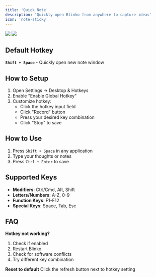 ```yaml
---
title: 'Quick Note'
description: 'Quickly open Blinko from anywhere to capture ideas'
icon: 'note-sticky'
---
```

<img className="rounded-2xl" src="/images/2025-09-19-16-01-49.png" />
<img className="rounded-2xl" src="/images/2025-09-19-15-47-02.png" />

## Default Hotkey

**`Shift + Space`** - Quickly open new note window

## How to Setup

1. Open Settings → Desktop & Hotkeys
2. Enable "Enable Global Hotkey"
3. Customize hotkey:
   - Click the hotkey input field
   - Click "Record" button
   - Press your desired key combination
   - Click "Stop" to save

## How to Use

1. Press `Shift + Space` in any application
2. Type your thoughts or notes
3. Press `Ctrl + Enter` to save

## Supported Keys

- **Modifiers**: Ctrl/Cmd, Alt, Shift
- **Letters/Numbers**: A-Z, 0-9
- **Function Keys**: F1-F12
- **Special Keys**: Space, Tab, Esc

## FAQ

**Hotkey not working?**
1. Check if enabled
2. Restart Blinko
3. Check for software conflicts
4. Try different key combination

**Reset to default**
Click the refresh button next to hotkey setting